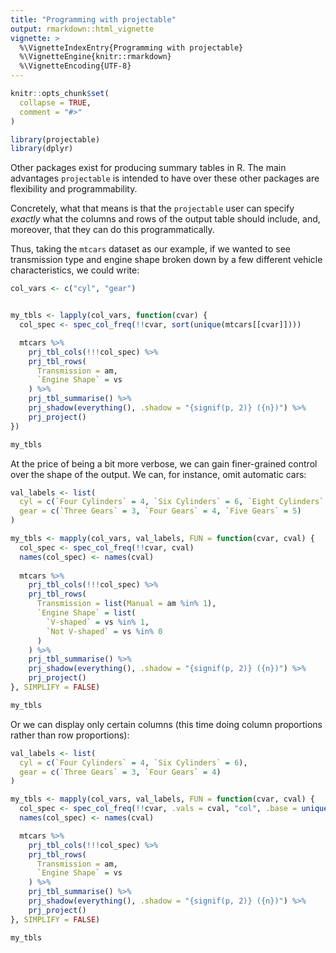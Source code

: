 ```yaml
---
title: "Programming with projectable"
output: rmarkdown::html_vignette
vignette: >
  %\VignetteIndexEntry{Programming with projectable}
  %\VignetteEngine{knitr::rmarkdown}
  %\VignetteEncoding{UTF-8}
---
```


```r
knitr::opts_chunk$set(
  collapse = TRUE,
  comment = "#>"
)
```

```r
library(projectable)
library(dplyr)
```


Other packages exist for producing summary tables in R. The main advantages
`projectable` is intended to have over these other packages are flexibility and
programmability.

Concretely, what that means is that the `projectable` user can specify *exactly*
what the columns and rows of the output table should include, and, moreover,
that they can do this programmatically.

Thus, taking the `mtcars` dataset as our example, if we wanted to see 
transmission type and engine shape broken down by a few different vehicle
characteristics, we could write:

```r
col_vars <- c("cyl", "gear")


my_tbls <- lapply(col_vars, function(cvar) {
  col_spec <- spec_col_freq(!!cvar, sort(unique(mtcars[[cvar]])))

  mtcars %>% 
    prj_tbl_cols(!!!col_spec) %>% 
    prj_tbl_rows(
      Transmission = am,
      `Engine Shape` = vs
    ) %>% 
    prj_tbl_summarise() %>% 
    prj_shadow(everything(), .shadow = "{signif(p, 2)} ({n})") %>% 
    prj_project()
})

my_tbls
```

At the price of being a bit more verbose, we can gain finer-grained control
over the shape of the output. We can, for instance, omit automatic cars:

```r
val_labels <- list(
  cyl = c(`Four Cylinders` = 4, `Six Cylinders` = 6, `Eight Cylinders` = 8),
  gear = c(`Three Gears` = 3, `Four Gears` = 4, `Five Gears` = 5)
)

my_tbls <- mapply(col_vars, val_labels, FUN = function(cvar, cval) {
  col_spec <- spec_col_freq(!!cvar, cval)
  names(col_spec) <- names(cval)
  
  mtcars %>% 
    prj_tbl_cols(!!!col_spec) %>% 
    prj_tbl_rows(
      Transmission = list(Manual = am %in% 1),
      `Engine Shape` = list(
        `V-shaped` = vs %in% 1,
        `Not V-shaped` = vs %in% 0
      )
    ) %>% 
    prj_tbl_summarise() %>% 
    prj_shadow(everything(), .shadow = "{signif(p, 2)} ({n})") %>% 
    prj_project()
}, SIMPLIFY = FALSE)

my_tbls
```

Or we can display only certain columns (this time doing column proportions 
rather than row proportions):

```r
val_labels <- list(
  cyl = c(`Four Cylinders` = 4, `Six Cylinders` = 6),
  gear = c(`Three Gears` = 3, `Four Gears` = 4)
)

my_tbls <- mapply(col_vars, val_labels, FUN = function(cvar, cval) {
  col_spec <- spec_col_freq(!!cvar, .vals = cval, "col", .base = unique(mtcars[[cvar]]))
  names(col_spec) <- names(cval)

  mtcars %>% 
    prj_tbl_cols(!!!col_spec) %>% 
    prj_tbl_rows(
      Transmission = am,
      `Engine Shape` = vs
    ) %>% 
    prj_tbl_summarise() %>% 
    prj_shadow(everything(), .shadow = "{signif(p, 2)} ({n})") %>% 
    prj_project()
}, SIMPLIFY = FALSE)

my_tbls
```


